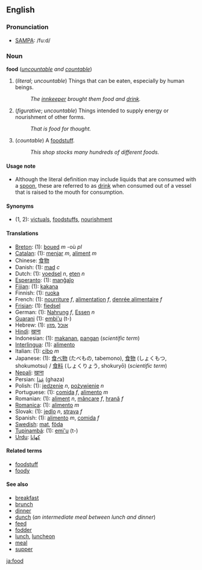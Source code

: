 ==English==
=== Pronunciation ===
*[[w:SAMPA|SAMPA]]: /fu:d/

===Noun===
'''food''' (''[[uncountable]] and [[countable]]'')

#(''literal''; ''uncountable'') Things that can be eaten, especially by human beings.
#:''The [[innkeeper]] brought them food and [[drink]].''
#(''figurative''; ''uncountable'') Things intended to supply energy or nourishment of other forms.
#:''That is food for thought.''
#(''countable'') A [[foodstuff]].
#:''This shop stocks many hundreds of different foods.''

====Usage note====
*Although the literal definition may include liquids that are consumed with a [[spoon]], these are referred to as [[drink]] when consumed out of a vessel that is raised to the mouth for consumption.

====Synonyms====
*(1, 2): [[victuals]], [[foodstuff]]s, [[nourishment]]

====Translations====
*[[Breton]]: (1): [[boued]] ''m'' -où ''pl''
*[[Catalan]]: (1): [[menjar]] ''m'', [[aliment]] ''m''
*Chinese: [[食物]]
*Danish: (1): [[mad#Danish|mad]] ''c''
*Dutch: (1): [[voedsel]] ''n'', [[eten]] ''n''
*[[Esperanto]]: (1): [[manĝaĵo]]
*[[Fijian]]: (1): [[kakana]]
*Finnish: (1): [[ruoka]]
*French: (1): [[nourriture]] ''f'', [[alimentation]] ''f'', [[denrée alimentaire]] ''f''
*[[Frisian]]: (1): [[fiedsel]]
*German: (1): [[Nahrung]] ''f'', [[Essen]] ''n''
*[[Guarani]] (1): [[embi'u]] (t-)
*Hebrew: (1): [[אוכל]] ,[[מזון]]
*[[Hindi]]: [[खाना]]
*Indonesian: (1): [[makan|makanan]], [[pangan]] (''scientific term'')
*[[Interlingua]]: (1): [[alimento#Interlingua|alimento]]
*Italian: (1): [[cibo]] ''m''
*Japanese: (1): [[食べ物]] (たべもの, tabemono), [[食物]] (しょくもつ, shokumotsu) / [[食料]] (しょくりょう, shokuryō) (''scientific term'')
*[[Nepali]]: [[खाना]]
*Persian: [[غذا]] (ghaza)
*Polish: (1): [[jedzenie]] ''n'', [[pożywienie]] ''n''
*Portuguese: (1): [[comida#Portuguese|comida]] ''f'', [[alimento#Portuguese|alimento]] ''m''
*Romanian: (1): [[aliment]] ''n'', [[mâncare]] ''f'', [[hrană]] ''f''
*[[Romanica]]: (1): [[alimento#Romanica|alimento]] ''m''
*Slovak: (1): [[jedlo]] ''n'', [[strava]] ''f''
*Spanish: (1): [[alimento#Spanish|alimento]] ''m'', [[comida#Spanish|comida]] ''f''
*[[Swedish]]: [[mat]], [[föda]]
*[[Tupinambá]]: (1): [[emi'u]] (t-)
*[[Urdu]]: [[کھانا]]

====Related terms====
*[[foodstuff]]
*[[foody]]

====See also====
*[[breakfast]]
*[[brunch]]
*[[dinner]]
*[[dunch]] (''an intermediate meal between lunch and dinner'')
*[[feed]]
*[[fodder]]
*[[lunch]], [[luncheon]]
*[[meal]]
*[[supper]]

[[ja:food]]